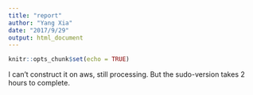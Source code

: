 ```yaml
---
title: "report"
author: "Yang Xia"
date: "2017/9/29"
output: html_document
---
```


```r
knitr::opts_chunk$set(echo = TRUE)
```

I can't construct it on aws, still processing.
But the sudo-version takes 2 hours to complete.


